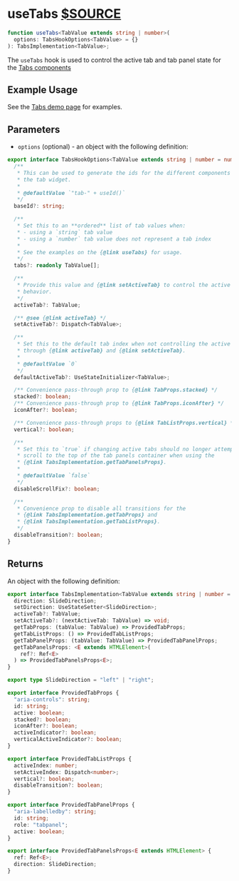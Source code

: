 # useTabs [$SOURCE](packages/core/src/tabs/useTabs.ts)

```ts disableTransform
function useTabs<TabValue extends string | number>(
  options: TabsHookOptions<TabValue> = {}
): TabsImplementation<TabValue>;
```

The `useTabs` hook is used to control the active tab and tab panel state for
the [Tabs components](/components/tabs)

## Example Usage

See the [Tabs demo page](/components/tabs) for examples.

## Parameters

- `options` (optional) - an object with the following definition:

```ts disableTransform
export interface TabsHookOptions<TabValue extends string | number = number> {
  /**
   * This can be used to generate the ids for the different components within
   * the tab widget.
   *
   * @defaultValue `"tab-" + useId()`
   */
  baseId?: string;

  /**
   * Set this to an **ordered** list of tab values when:
   * - using a `string` tab value
   * - using a `number` tab value does not represent a tab index
   *
   * See the examples on the {@link useTabs} for usage.
   */
  tabs?: readonly TabValue[];

  /**
   * Provide this value and {@link setActiveTab} to control the active tab
   * behavior.
   */
  activeTab?: TabValue;

  /** @see {@link activeTab} */
  setActiveTab?: Dispatch<TabValue>;

  /**
   * Set this to the default tab index when not controlling the active tab value
   * through {@link activeTab} and {@link setActiveTab}.
   *
   * @defaultValue `0`
   */
  defaultActiveTab?: UseStateInitializer<TabValue>;

  /** Convenience pass-through prop to {@link TabProps.stacked} */
  stacked?: boolean;
  /** Convenience pass-through prop to {@link TabProps.iconAfter} */
  iconAfter?: boolean;

  /** Convenience pass-through props to {@link TabListProps.vertical} */
  vertical?: boolean;

  /**
   * Set this to `true` if changing active tabs should no longer attempt to
   * scroll to the top of the tab panels container when using the
   * {@link TabsImplementation.getTabPanelsProps}.
   *
   * @defaultValue `false`
   */
  disableScrollFix?: boolean;

  /**
   * Convenience prop to disable all transitions for the
   * {@link TabsImplementation.getTabProps} and
   * {@link TabsImplementation.getTabListProps}.
   */
  disableTransition?: boolean;
}
```

## Returns

An object with the following definition:

```ts disableTransform
export interface TabsImplementation<TabValue extends string | number = number> {
  direction: SlideDirection;
  setDirection: UseStateSetter<SlideDirection>;
  activeTab?: TabValue;
  setActiveTab?: (nextActiveTab: TabValue) => void;
  getTabProps: (tabValue: TabValue) => ProvidedTabProps;
  getTabListProps: () => ProvidedTabListProps;
  getTabPanelProps: (tabValue: TabValue) => ProvidedTabPanelProps;
  getTabPanelsProps: <E extends HTMLElement>(
    ref?: Ref<E>
  ) => ProvidedTabPanelsProps<E>;
}

export type SlideDirection = "left" | "right";

export interface ProvidedTabProps {
  "aria-controls": string;
  id: string;
  active: boolean;
  stacked?: boolean;
  iconAfter?: boolean;
  activeIndicator?: boolean;
  verticalActiveIndicator?: boolean;
}

export interface ProvidedTabListProps {
  activeIndex: number;
  setActiveIndex: Dispatch<number>;
  vertical?: boolean;
  disableTransition?: boolean;
}

export interface ProvidedTabPanelProps {
  "aria-labelledby": string;
  id: string;
  role: "tabpanel";
  active: boolean;
}

export interface ProvidedTabPanelsProps<E extends HTMLElement> {
  ref: Ref<E>;
  direction: SlideDirection;
}
```
